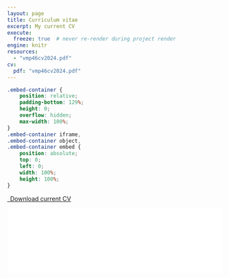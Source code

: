 ```yaml
---
layout: page
title: Curriculum vitae
excerpt: My current CV
execute:
  freeze: true  # never re-render during project render
engine: knitr 
resources:
  - "vmp46cv2024.pdf"
cv:
  pdf: "vmp46cv2024.pdf"
---
```


```css
.embed-container {
    position: relative;
    padding-bottom: 129%;
    height: 0;
    overflow: hidden;
    max-width: 100%;
}
.embed-container iframe,
.embed-container object,
.embed-container embed {
    position: absolute;
    top: 0;
    left: 0;
    width: 100%;
    height: 100%;
}
```

```{=html}
<p class="text-center">
  <a class="btn btn-primary btn-lg cv-download" href="`vmp46cv2024.pdf`" target="_blank">
    <i class="fa-solid fa-file-arrow-down"></i>&ensp;Download current CV
  </a>
</p>
<div class="embed-container">
  <iframe src="`vmp46cv2024.pdf`#toolbar=0" style="border: 0.5px;width: 100%;"></iframe>
</div>
```
